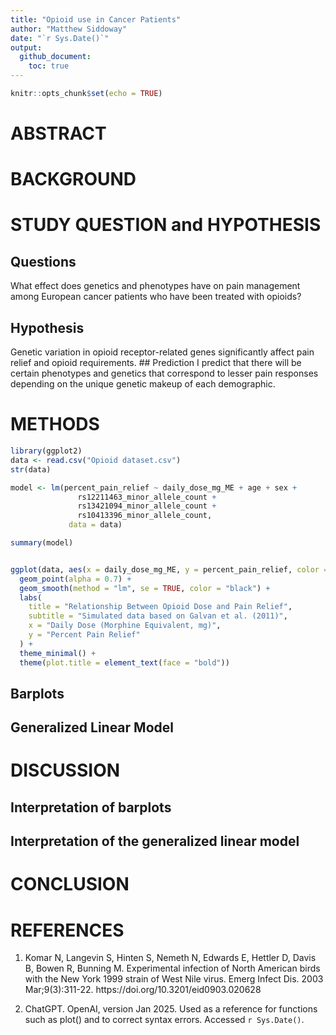 ```yaml
---
title: "Opioid use in Cancer Patients"
author: "Matthew Siddoway"
date: "`r Sys.Date()`"
output:
  github_document:
    toc: true
---
```


```r
knitr::opts_chunk$set(echo = TRUE)
```
# ABSTRACT

# BACKGROUND

# STUDY QUESTION and HYPOTHESIS

## Questions  
What effect does genetics and phenotypes have on pain management among European cancer patients who have been treated with opioids?

## Hypothesis 
Genetic variation in opioid receptor-related genes significantly affect pain relief and opioid requirements.
## Prediction
I predict that there will be certain phenotypes and genetics that correspond to lesser pain responses depending on the unique genetic makeup of each demographic.

# METHODS
```r

library(ggplot2)
data <- read.csv("Opioid dataset.csv")
str(data)

model <- lm(percent_pain_relief ~ daily_dose_mg_ME + age + sex +
               rs12211463_minor_allele_count +
               rs13421094_minor_allele_count +
               rs10413396_minor_allele_count,
             data = data)

summary(model)


ggplot(data, aes(x = daily_dose_mg_ME, y = percent_pain_relief, color = sex)) +
  geom_point(alpha = 0.7) +
  geom_smooth(method = "lm", se = TRUE, color = "black") +
  labs(
    title = "Relationship Between Opioid Dose and Pain Relief",
    subtitle = "Simulated data based on Galvan et al. (2011)",
    x = "Daily Dose (Morphine Equivalent, mg)",
    y = "Percent Pain Relief"
  ) +
  theme_minimal() +
  theme(plot.title = element_text(face = "bold"))
```
## Barplots


## Generalized Linear Model


# DISCUSSION


## Interpretation of barplots


## Interpretation of the generalized linear model


# CONCLUSION


# REFERENCES     

1. Komar N, Langevin S, Hinten S, Nemeth N, Edwards E, Hettler D, Davis B, Bowen R, Bunning M. Experimental infection of North American birds with the New York 1999 strain of West Nile virus. Emerg Infect Dis. 2003 Mar;9(3):311-22. https://doi.org/10.3201/eid0903.020628

2. ChatGPT. OpenAI, version Jan 2025. Used as a reference for functions such as plot() and to correct syntax errors. Accessed `r Sys.Date()`.



